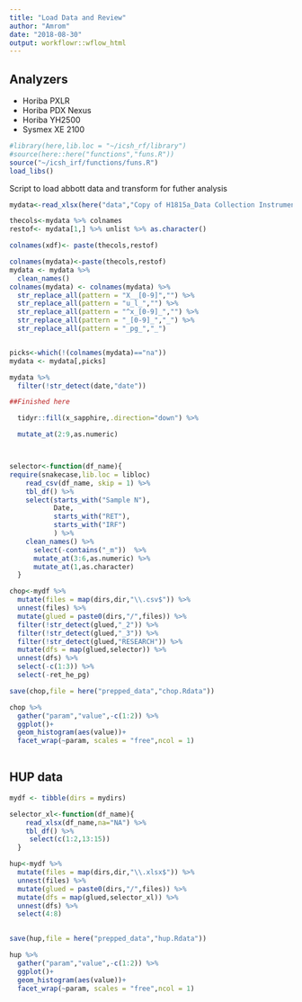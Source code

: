 ```yaml
---
title: "Load Data and Review"
author: "Amrom"
date: "2018-08-30"
output: workflowr::wflow_html
---
```


## Analyzers

- Horiba PXLR
- Horiba PDX Nexus
- Horiba YH2500
- Sysmex XE 2100

```r
#library(here,lib.loc = "~/icsh_rf/library")
#source(here::here("functions","funs.R"))
source("~/icsh_irf/functions/funs.R")
load_libs()
```

Script to load abbott data and transform for futher analysis

```r

mydata<-read_xlsx(here("data","Copy of H1815a_Data Collection Instrument - HORIBA.xlsx"),sheet = 2,range = "A2:Y363")

thecols<-mydata %>% colnames
restof<- mydata[1,] %>% unlist %>% as.character()

colnames(xdf)<- paste(thecols,restof) 

colnames(mydata)<-paste(thecols,restof) 
mydata <- mydata %>%
  clean_names()  
colnames(mydata) <- colnames(mydata) %>% 
  str_replace_all(pattern = "X__[0-9]","") %>% 
  str_replace_all(pattern = "u_l_","") %>% 
  str_replace_all(pattern = "^x_[0-9]_","") %>% 
  str_replace_all(pattern = "_[0-9]_","_") %>% 
  str_replace_all(pattern = "_pg_","_")


picks<-which(!(colnames(mydata)=="na"))
mydata <- mydata[,picks]

mydata %>% 
  filter(!str_detect(date,"date"))

##Finished here

  tidyr::fill(x_sapphire,.direction="down") %>% 

  mutate_at(2:9,as.numeric) 



selector<-function(df_name){
require(snakecase,lib.loc = libloc)
    read_csv(df_name, skip = 1) %>% 
    tbl_df() %>% 
    select(starts_with("Sample N"),
           Date,
           starts_with("RET"),
           starts_with("IRF")
           ) %>% 
    clean_names() %>% 
      select(-contains("_m"))  %>% 
      mutate_at(3:6,as.numeric) %>% 
      mutate_at(1,as.character)
  }

chop<-mydf %>% 
  mutate(files = map(dirs,dir,"\\.csv$")) %>% 
  unnest(files) %>% 
  mutate(glued = paste0(dirs,"/",files)) %>% 
  filter(!str_detect(glued,"_2")) %>% 
  filter(!str_detect(glued,"_3")) %>% 
  filter(!str_detect(glued,"RESEARCH")) %>% 
  mutate(dfs = map(glued,selector)) %>% 
  unnest(dfs) %>% 
  select(-c(1:3)) %>% 
  select(-ret_he_pg)

save(chop,file = here("prepped_data","chop.Rdata"))

```


```r

chop %>%
  gather("param","value",-c(1:2)) %>% 
  ggplot()+
  geom_histogram(aes(value))+
  facet_wrap(~param, scales = "free",ncol = 1)
    

```

## HUP data

```r
mydf <- tibble(dirs = mydirs)

selector_xl<-function(df_name){
    read_xlsx(df_name,na="NA") %>% 
    tbl_df() %>% 
     select(c(1:2,13:15))
  }

hup<-mydf %>% 
  mutate(files = map(dirs,dir,"\\.xlsx$")) %>% 
  unnest(files) %>% 
  mutate(glued = paste0(dirs,"/",files)) %>% 
  mutate(dfs = map(glued,selector_xl)) %>% 
  unnest(dfs) %>% 
  select(4:8)
 

save(hup,file = here("prepped_data","hup.Rdata"))
```




```r
hup %>%
  gather("param","value",-c(1:2)) %>% 
  ggplot()+
  geom_histogram(aes(value))+
  facet_wrap(~param, scales = "free",ncol = 1)
    

```
